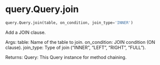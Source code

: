 # query.Query.join { #soildb.query.Query.join }

```python
query.Query.join(table, on_condition, join_type='INNER')
```

Add a JOIN clause.

Args:
    table: Name of the table to join.
    on_condition: JOIN condition (ON clause).
    join_type: Type of join ("INNER", "LEFT", "RIGHT", "FULL").

Returns:
    Query: This Query instance for method chaining.